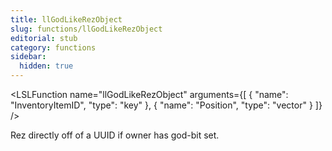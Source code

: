 ```yaml
---
title: llGodLikeRezObject
slug: functions/llGodLikeRezObject
editorial: stub
category: functions
sidebar:
  hidden: true
---
```


<LSLFunction
	name="llGodLikeRezObject"
	arguments={[
	{
		"name": "InventoryItemID",
		"type": "key"
	},
	{
		"name": "Position",
		"type": "vector"
	}
]}
/>

Rez directly off of a UUID if owner has god-bit set.
